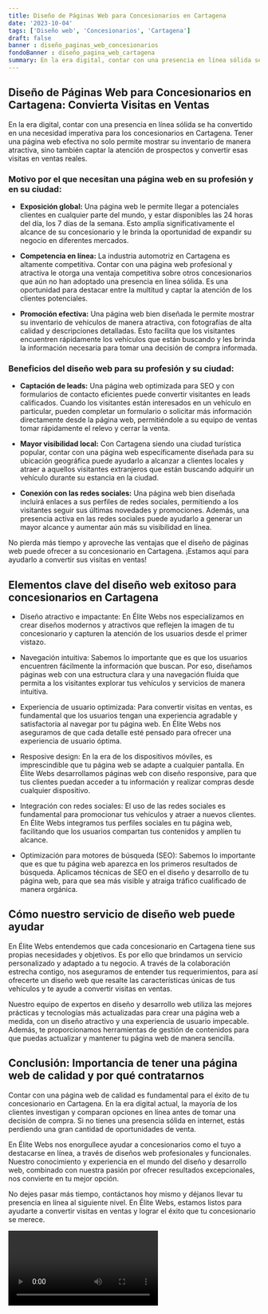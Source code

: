 ```yaml
---
title: Diseño de Páginas Web para Concesionarios en Cartagena
date: '2023-10-04'
tags: ['Diseño web', 'Concesionarios', 'Cartagena']
draft: false
banner : diseño_paginas_web_concesionarios
fondoBanner : diseño_pagina_web_cartagena
summary: En la era digital, contar con una presencia en línea sólida se ha convertido en una necesidad imperativa para los concesionarios en Cartagena. Tener una página web efectiva no solo permite mostrar su inventario de manera atractiva, sino también captar la atención de prospectos y convertir esas visitas en ventas reales. 
---
```


## Diseño de Páginas Web para Concesionarios en Cartagena: Convierta Visitas en Ventas

En la era digital, contar con una presencia en línea sólida se ha convertido en una necesidad imperativa para los concesionarios en Cartagena. Tener una página web efectiva no solo permite mostrar su inventario de manera atractiva, sino también captar la atención de prospectos y convertir esas visitas en ventas reales. 

### Motivo por el que necesitan una página web en su profesión y en su ciudad:

- **Exposición global:** Una página web le permite llegar a potenciales clientes en cualquier parte del mundo, y estar disponibles las 24 horas del día, los 7 días de la semana. Esto amplía significativamente el alcance de su concesionario y le brinda la oportunidad de expandir su negocio en diferentes mercados.

- **Competencia en línea:** La industria automotriz en Cartagena es altamente competitiva. Contar con una página web profesional y atractiva le otorga una ventaja competitiva sobre otros concesionarios que aún no han adoptado una presencia en línea sólida. Es una oportunidad para destacar entre la multitud y captar la atención de los clientes potenciales.

- **Promoción efectiva:** Una página web bien diseñada le permite mostrar su inventario de vehículos de manera atractiva, con fotografías de alta calidad y descripciones detalladas. Esto facilita que los visitantes encuentren rápidamente los vehículos que están buscando y les brinda la información necesaria para tomar una decisión de compra informada.

### Beneficios del diseño web para su profesión y su ciudad:

- **Captación de leads:** Una página web optimizada para SEO y con formularios de contacto eficientes puede convertir visitantes en leads calificados. Cuando los visitantes están interesados en un vehículo en particular, pueden completar un formulario o solicitar más información directamente desde la página web, permitiéndole a su equipo de ventas tomar rápidamente el relevo y cerrar la venta.

- **Mayor visibilidad local:** Con Cartagena siendo una ciudad turística popular, contar con una página web específicamente diseñada para su ubicación geográfica puede ayudarlo a alcanzar a clientes locales y atraer a aquellos visitantes extranjeros que están buscando adquirir un vehículo durante su estancia en la ciudad.

- **Conexión con las redes sociales:** Una página web bien diseñada incluirá enlaces a sus perfiles de redes sociales, permitiendo a los visitantes seguir sus últimas novedades y promociones. Además, una presencia activa en las redes sociales puede ayudarlo a generar un mayor alcance y aumentar aún más su visibilidad en línea.

No pierda más tiempo y aproveche las ventajas que el diseño de páginas web puede ofrecer a su concesionario en Cartagena. ¡Estamos aquí para ayudarlo a convertir sus visitas en ventas!

<GifSeo />

<Cta />

## Elementos clave del diseño web exitoso para concesionarios en Cartagena

- Diseño atractivo e impactante: En Élite Webs nos especializamos en crear diseños modernos y atractivos que reflejen la imagen de tu concesionario y capturen la atención de los usuarios desde el primer vistazo.

- Navegación intuitiva: Sabemos lo importante que es que los usuarios encuentren fácilmente la información que buscan. Por eso, diseñamos páginas web con una estructura clara y una navegación fluida que permita a los visitantes explorar tus vehículos y servicios de manera intuitiva.

- Experiencia de usuario optimizada: Para convertir visitas en ventas, es fundamental que los usuarios tengan una experiencia agradable y satisfactoria al navegar por tu página web. En Élite Webs nos aseguramos de que cada detalle esté pensado para ofrecer una experiencia de usuario óptima.

- Resposive design: En la era de los dispositivos móviles, es imprescindible que tu página web se adapte a cualquier pantalla. En Élite Webs desarrollamos páginas web con diseño responsive, para que tus clientes puedan acceder a tu información y realizar compras desde cualquier dispositivo.

- Integración con redes sociales: El uso de las redes sociales es fundamental para promocionar tus vehículos y atraer a nuevos clientes. En Élite Webs integramos tus perfiles sociales en tu página web, facilitando que los usuarios compartan tus contenidos y amplíen tu alcance.

- Optimización para motores de búsqueda (SEO): Sabemos lo importante que es que tu página web aparezca en los primeros resultados de búsqueda. Aplicamos técnicas de SEO en el diseño y desarrollo de tu página web, para que sea más visible y atraiga tráfico cualificado de manera orgánica.

## Cómo nuestro servicio de diseño web puede ayudar

En Élite Webs entendemos que cada concesionario en Cartagena tiene sus propias necesidades y objetivos. Es por ello que brindamos un servicio personalizado y adaptado a tu negocio. A través de la colaboración estrecha contigo, nos aseguramos de entender tus requerimientos, para así ofrecerte un diseño web que resalte las características únicas de tus vehículos y te ayude a convertir visitas en ventas.

Nuestro equipo de expertos en diseño y desarrollo web utiliza las mejores prácticas y tecnologías más actualizadas para crear una página web a medida, con un diseño atractivo y una experiencia de usuario impecable. Además, te proporcionamos herramientas de gestión de contenidos para que puedas actualizar y mantener tu página web de manera sencilla.

## Conclusión: Importancia de tener una página web de calidad y por qué contratarnos

Contar con una página web de calidad es fundamental para el éxito de tu concesionario en Cartagena. En la era digital actual, la mayoría de los clientes investigan y comparan opciones en línea antes de tomar una decisión de compra. Si no tienes una presencia sólida en internet, estás perdiendo una gran cantidad de oportunidades de venta.

En Élite Webs nos enorgullece ayudar a concesionarios como el tuyo a destacarse en línea, a través de diseños web profesionales y funcionales. Nuestro conocimiento y experiencia en el mundo del diseño y desarrollo web, combinado con nuestra pasión por ofrecer resultados excepcionales, nos convierte en tu mejor opción.

No dejes pasar más tiempo, contáctanos hoy mismo y déjanos llevar tu presencia en línea al siguiente nivel. En Élite Webs, estamos listos para ayudarte a convertir visitas en ventas y lograr el éxito que tu concesionario se merece.

<Video />

<CtaBot job='Concesionarios' city='Cartagena'/>

<Gmaps query='Cartagena+españa+maps' />